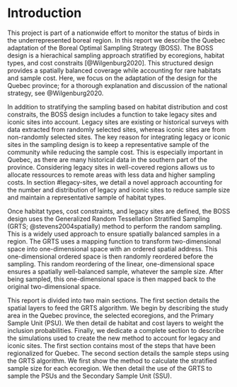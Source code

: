 # Introduction

This project is part of a nationwide effort to monitor the status of birds in the underrepresented boreal region.
In this report we describe the Quebec adaptation of the Boreal Optimal Sampling Strategy (BOSS).
The BOSS design is a hierachical sampling approach stratified by ecoregions, habitat types, and cost constraits [@Wilgenburg2020].
This structured design provides a spatially balanced coverage while accounting for rare habitats and sample cost.
Here, we focus on the adaptation of the design for the Quebec province; for a thorough explanation and discussion of the national strategy, see @Wilgenburg2020.

In addition to stratifying the sampling based on habitat distribution and cost constraits, the BOSS design includes a function to take legacy sites and iconic sites into account.
Legacy sites are existing or historical surveys with data extracted from randomly selected sites, whereas iconic sites are from non-randomly selected sites.
The key reason for integrating legacy or iconic sites in the sampling design is to keep a representative sample of the community while reducing the sample cost.
This is especially important in Quebec, as there are many historical data in the southern part of the province.
Considering legacy sites in well-covered regions allows us to allocate ressources to remote areas with less data and higher sampling costs.
In section #legacy-sites, we detail a novel approach accounting for the number and distribution of legacy and iconic sites to reduce sample size and maintain a representative sample of habitat types.

Once habitat types, cost constraints, and legacy sites are defined, the BOSS design uses the Generalized Random Tessellation Stratified Sampling (GRTS; @stevens2004spatially) method to perform the random sampling.
This is a widely used approach to ensure spatially balanced samples in a region.
The GRTS uses a mapping function to transform two-dimensional space into one-dimensional space with an ordered spatial address.
This one-dimensional ordered space is then randomly reordered before the sampling.
This random reordering of the linear, one-dimensional space ensures a spatially well-balanced sample, whatever the sample size.
After being sampled, this one-dimensional space is then mapped back to the original two-dimensional space.

This report is divided into two main sections.
The first section details the spatial layers to feed the GRTS algorithm.
We begin by describing the study area in the Quebec province, the selected ecoregions, and the Primary Sample Unit (PSU).
We then detail de habitat and cost layers to weight the inclusion probabilities.
Finally, we dedicate a complete section to describe the simulations used to create the new method to account for legacy and iconic sites.
The first section contains most of the steps that have been regionalized for Quebec.
The second section details the sample steps using the GRTS algorithm.
We first show the method to calculate the stratified sample size for each ecoregion.
We then detail the use of the GRTS to sample the PSUs and the Secondary Sample Unit (SSU).
